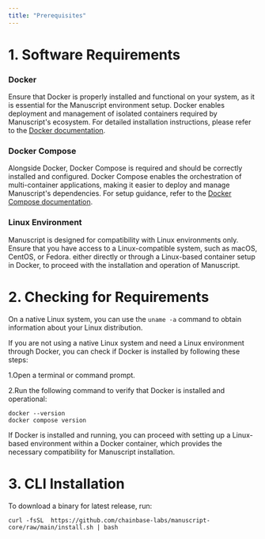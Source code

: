 ```yaml
---
title: "Prerequisites"
---
```


# 1. Software Requirements
### Docker
Ensure that Docker is properly installed and functional on your system, as it is essential for the Manuscript environment setup. Docker enables deployment and management of isolated containers required by Manuscript's ecosystem. For detailed installation instructions, please refer to the [Docker documentation](https://docs.docker.com/get-started/get-docker/).

### Docker Compose
Alongside Docker, Docker Compose is required and should be correctly installed and configured. Docker Compose enables the orchestration of multi-container applications, making it easier to deploy and manage Manuscript's dependencies. For setup guidance, refer to the [Docker Compose documentation](https://docs.docker.com/compose/install/).

### Linux Environment
Manuscript is designed for compatibility with Linux environments only. Ensure that you have access to a Linux-compatible system, such as macOS, CentOS, or Fedora. either directly or through a Linux-based container setup in Docker, to proceed with the installation and operation of Manuscript.

# 2. Checking for Requirements
On a native Linux system, you can use the `uname -a` command to obtain information about your Linux distribution.

If you are not using a native Linux system and need a Linux environment through Docker, you can check if Docker is installed by following these steps:

1.Open a terminal or command prompt.

2.Run the following command to verify that Docker is installed and operational:
```
docker --version
docker compose version
```
If Docker is installed and running, you can proceed with setting up a Linux-based environment within a Docker container, which provides the necessary compatibility for Manuscript installation.

# 3. CLI Installation

To download a binary for latest release, run:
```
curl -fsSL  https://github.com/chainbase-labs/manuscript-core/raw/main/install.sh | bash
```